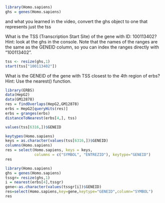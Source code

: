 


```{r}
library(Homo.sapiens)
ghs = genes(Homo.sapiens)
```
and what you learned in the video, convert the ghs object to one that represents just the tss

What is the TSS (Transcription Start Site) of the gene with ID: 100113402?
Hint: look at the ghs in the console. Note that the names of the ranges are the same as the GENEID column, so you can index the ranges directly with "100113402".

```{r}
tss <- resize(ghs,1)
start(tss["100113402"])
```
What is the GENEID of the gene with TSS closest to the 4th region of erbs?
Hint: Use the nearest() function.

```{r}

library(ERBS)
data(HepG2)
data(GM12878)
res = findOverlaps(HepG2,GM12878)
erbs = HepG2[queryHits(res)]
erbs = granges(erbs)
distanceToNearest(erbs[4,], tss)

values(tss[6316,])$GENEID

keytypes(Homo.sapiens)
keys = as.character(values(tss[6316,])$GENEID)
columns(Homo.sapiens)
res = select(Homo.sapiens, keys = keys,
             columns = c("SYMBOL", "ENTREZID"), keytype="GENEID")
res

```





```{r}
library(Homo.sapiens)
ghs = genes(Homo.sapiens)
tssgr= resize(ghs,1)
i = nearest(erbs[4],tssgr)
gene<-as.character(values(tssgr[i])$GENEID)
res=select(Homo.sapiens,key=gene,keytype="GENEID",column="SYMBOL")
res
```

